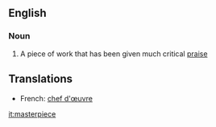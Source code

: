 ==English==
===Noun===

# A piece of work that has been given much critical [[praise]]
==Translations==
*French: [[chef d'œuvre]]

[[it:masterpiece]]